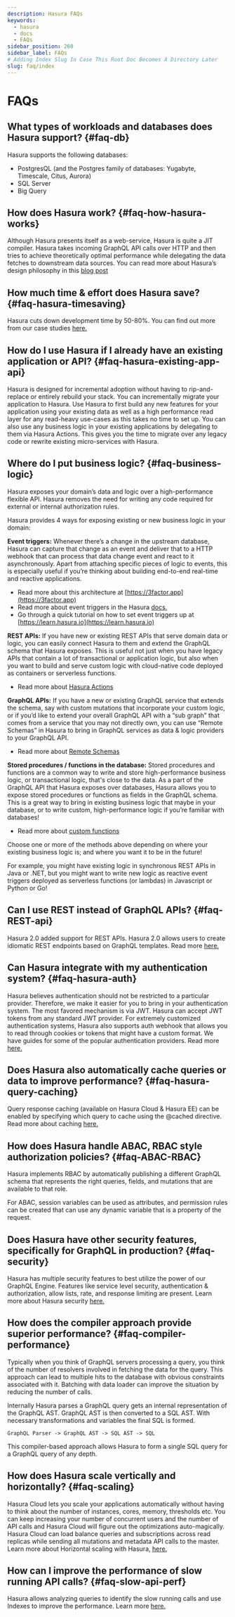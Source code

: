 ```yaml
---
description: Hasura FAQs
keywords:
  - hasura
  - docs
  - FAQs
sidebar_position: 260
sidebar_label: FAQs
# Adding Index Slug In Case This Root Doc Becomes A Directory Later
slug: faq/index
---
```


# FAQs

## What types of workloads and databases does Hasura support? {#faq-db}

Hasura supports the following databases:

- PostgresQL (and the Postgres family of databases: Yugabyte, Timescale, Citus, Aurora)
- SQL Server
- Big Query

## How does Hasura work? {#faq-how-hasura-works}

Although Hasura presents itself as a web-service, Hasura is quite a JIT compiler. Hasura takes incoming GraphQL API
calls over HTTP and then tries to achieve theoretically optimal performance while delegating the data fetches to
downstream data sources. You can read more about Hasura’s design philosophy in this
[blog post](https://hasura.io/blog/how-hasura-works/)

## How much time & effort does Hasura save? {#faq-hasura-timesaving}

Hasura cuts down development time by 50-80%. You can find out more from our case studies
[here.](https://hasura.io/user-stories/)

## How do I use Hasura if I already have an existing application or API? {#faq-hasura-existing-app-api}

Hasura is designed for incremental adoption without having to rip-and-replace or entirely rebuild your stack. You can
incrementally migrate your application to Hasura. Use Hasura to first build any new features for your application using
your existing data as well as a high performance read layer for any read-heavy use-cases as this takes no time to set
up. You can also use any business logic in your existing applications by delegating to them via Hasura Actions. This
gives you the time to migrate over any legacy code or rewrite existing micro-services with Hasura.

## Where do I put business logic? {#faq-business-logic}

Hasura exposes your domain’s data and logic over a high-performance flexible API. Hasura removes the need for writing
any code required for external or internal authorization rules.

Hasura provides 4 ways for exposing existing or new business logic in your domain:

**Event triggers:** Whenever there’s a change in the upstream database, Hasura can capture that change as an event and
deliver that to a HTTP webhook that can process that data change event and react to it asynchronously. Apart from
attaching specific pieces of logic to events, this is especially useful if you’re thinking about building end-to-end
real-time and reactive applications.

- Read more about this architecture at [https://3factor.app](https://3factor.app)
- Read more about event triggers in the Hasura [docs.](/event-triggers/index.mdx)
- Go through a quick tutorial on how to set event triggers up at [https://learn.hasura.io](https://learn.hasura.io)

**REST APIs:** If you have new or existing REST APIs that serve domain data or logic, you can easily connect Hasura to
them and extend the GraphQL schema that Hasura exposes. This is useful not just when you have legacy APIs that contain a
lot of transactional or application logic, but also when you want to build and serve custom logic with cloud-native code
deployed as containers or serverless functions.

- Read more about [Hasura Actions](/actions/index.mdx)

**GraphQL APIs:** If you have a new or existing GraphQL service that extends the schema, say with custom mutations that
incorporate your custom logic, or if you’d like to extend your overall GraphQL API with a “sub graph” that comes from a
service that you may not directly own, you can use “Remote Schemas” in Hasura to bring in GraphQL services as data &
logic providers to your GraphQL API.

- Read more about [Remote Schemas](/remote-schemas/index.mdx)

**Stored procedures / functions in the database:** Stored procedures and functions are a common way to write and store
high-performance business logic, or transactional logic, that's close to the data. As a part of the GraphQL API that
Hasura exposes over databases, Hasura allows you to expose stored procedures or functions as fields in the GraphQL
schema. This is a great way to bring in existing business logic that maybe in your database, or to write custom,
high-performance logic if you’re familiar with databases!

- Read more about [custom functions](/schema/postgres/custom-functions.mdx)

Choose one or more of the methods above depending on where your existing business logic is; and where you want it to be
in the future!

For example, you might have existing logic in synchronous REST APIs in Java or .NET, but you might want to write new
logic as reactive event triggers deployed as serverless functions (or lambdas) in Javascript or Python or Go!

## Can I use REST instead of GraphQL APIs? {#faq-REST-api}

Hasura 2.0 added support for REST APIs. Hasura 2.0 allows users to create idiomatic REST endpoints based on GraphQL
templates. Read more [here.](/api-reference/restified.mdx)

## Can Hasura integrate with my authentication system? {#faq-hasura-auth}

Hasura believes authentication should not be restricted to a particular provider. Therefore, we make it easier for you
to bring in your authentication system. The most favored mechanism is via JWT. Hasura can accept JWT tokens from any
standard JWT provider. For extremely customized authentication systems, Hasura also supports auth webhook that allows
you to read through cookies or tokens that might have a custom format. We have guides for some of the popular
authentication providers. Read more [here.](/auth/authentication/index.mdx)

## Does Hasura also automatically cache queries or data to improve performance? {#faq-hasura-query-caching}

Query response caching (available on Hasura Cloud & Hasura EE) can be enabled by specifying which query to cache using
the @cached directive. Read more about caching
[here.](https://hasura.io/learn/graphql/hasura-advanced/performance/1-caching/)

## How does Hasura handle ABAC, RBAC style authorization policies? {#faq-ABAC-RBAC}

Hasura implements RBAC by automatically publishing a different GraphQL schema that represents the right queries, fields,
and mutations that are available to that role.

For ABAC, session variables can be used as attributes, and permission rules can be created that can use any dynamic
variable that is a property of the request.

## Does Hasura have other security features, specifically for GraphQL in production? {#faq-security}

Hasura has multiple security features to best utilize the power of our GraphQL Engine. Features like service level
security, authentication & authorization, allow lists, rate, and response limiting are present. Learn more about Hasura
security [here.](https://hasura.io/learn/graphql/hasura-advanced/security/)

## How does the compiler approach provide superior performance? {#faq-compiler-performance}

Typically when you think of GraphQL servers processing a query, you think of the number of resolvers involved in
fetching the data for the query. This approach can lead to multiple hits to the database with obvious constraints
associated with it. Batching with data loader can improve the situation by reducing the number of calls.

Internally Hasura parses a GraphQL query gets an internal representation of the GraphQL AST. GraphQL AST is then
converted to a SQL AST. With necessary transformations and variables the final SQL is formed.

`GraphQL Parser -> GraphQL AST -> SQL AST -> SQL`

This compiler-based approach allows Hasura to form a single SQL query for a GraphQL query of any depth.

## How does Hasura scale vertically and horizontally? {#faq-scaling}

Hasura Cloud lets you scale your applications automatically without having to think about the number of instances,
cores, memory, thresholds etc. You can keep increasing your number of concurrent users and the number of API calls and
Hasura Cloud will figure out the optimizations auto-magically. Hasura Cloud can load balance queries and subscriptions
across read replicas while sending all mutations and metadata API calls to the master. Learn more about Horizontal
scaling with Hasura, [here.](https://hasura.io/learn/graphql/hasura-advanced/performance/2-horizontal-scaling/)

## How can I improve the performance of slow running API calls? {#faq-slow-api-perf}

Hasura allows analyzing queries to identify the slow running calls and use Indexes to improve the performance. Learn
more [here.](https://hasura.io/learn/graphql/hasura-advanced/performance/3-analyze-query-plans/)
